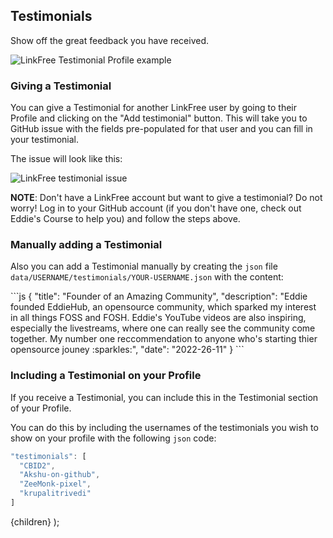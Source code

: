 
## Testimonials

Show off the great feedback you have received.

![LinkFree Testimonial Profile example](https://user-images.githubusercontent.com/624760/210418401-3337352a-ee07-4b38-b929-f62209e27be4.png)

### Giving a Testimonial

You can give a Testimonial for another LinkFree user by going to their Profile and clicking on the "Add testimonial" button. This will take you to GitHub issue with the fields pre-populated for that user and you can fill in your testimonial.

The issue will look like this:

![LinkFree testimonial issue](https://user-images.githubusercontent.com/624760/210427249-25848dd6-463a-4748-aa60-45c6e53f49a8.png)

**NOTE**: Don't have a LinkFree account but want to give a testimonial? Do not worry! Log in to your GitHub account (if you don't have one, check out <Link href="https://www.eddiejaoude.io/course-github-profile-landing">Eddie's Course</Link> to help you) and follow the steps above.

### Manually adding a Testimonial

Also you can add a Testimonial manually by creating the `json` file `data/USERNAME/testimonials/YOUR-USERNAME.json` with the content:

<ClipboardCopy>
```js
{
  "title": "Founder of an Amazing Community",
  "description": "Eddie founded EddieHub, an opensource community, which sparked my interest in all things FOSS and FOSH. Eddie's YouTube videos are also inspiring, especially the livestreams, where one can really see the community come together. My number one reccommendation to anyone who's starting thier opensource jouney :sparkles:",
  "date": "2022-26-11"
}
```
</ClipboardCopy>

### Including a Testimonial on your Profile

If you receive a Testimonial, you can include this in the Testimonial section of your Profile.

You can do this by including the usernames of the testimonials you wish to show on your profile with the following `json` code:

```js
"testimonials": [
  "CBID2",
  "Akshu-on-github",
  "ZeeMonk-pixel",
  "krupalitrivedi"
]
```

  <DocsLayout title="LinkFree Testimonials Documentation">
    {children}
  </DocsLayout>
);
